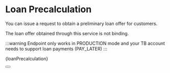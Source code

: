 
# Loan Precalculation

You can issue a request to obtain a preliminary loan offer for customers.

The loan offer obtained through this service is not binding.

:::warning
Endpoint only works in PRODUCTION mode and your TB account needs to support loan payments (PAY_LATER)
:::


<CodeBlock language="jsx">{loanPrecalculation}</CodeBlock>

<Button label="See full API reference" link="/docs/api/loan-precalculation"/>